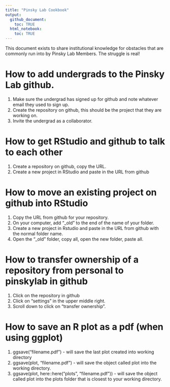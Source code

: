 ```yaml
---
title: "Pinsky Lab Cookbook"
output: 
  github_document: 
    toc: TRUE
  html_notebook:
    toc: TRUE
---
```


This document exists to share institutional knowledge for obstacles that are commonly run into by Pinsky Lab Members.  The struggle is real!

# How to add undergrads to the Pinsky Lab github.
1. Make sure the undergrad has signed up for github and note whatever email they used to sign up.
1. Create the repository on github, this should be the project that they are working on.
1. Invite the undergrad as a collaborator.

# How to get RStudio and github to talk to each other
1. Create a repository on github, copy the URL.
1. Create a new project in RStudio and paste in the URL from github

# How to move an existing project on github into RStudio
1. Copy the URL from github for your repository.
1. On your computer, add "_old" to the end of the name of your folder.
1. Create a new project in Rstudio and paste in the URL from github with the normal folder name.
1. Open the "_old" folder, copy all, open the new folder, paste all.  

# How to transfer ownership of a repository from personal to pinskylab in github
1. Click on the repository in github
1. Click on "settings" in the upper middle right.
1. Scroll down to click on "transfer ownership".

# How to save an R plot as a pdf (when using ggplot)
1. ggsave("filename.pdf") - will save the last plot created into working directory
1. ggsave(plot, "filename.pdf") - will save the object called plot into the working directory.  
1. ggsave(plot, here::here("plots", "filename.pdf")) - will save the object called plot into the plots folder that is closest to your working directory.